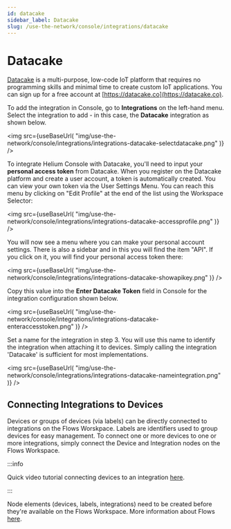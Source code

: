 ```yaml
---
id: datacake
sidebar_label: Datacake
slug: /use-the-network/console/integrations/datacake
---
```


# Datacake


[Datacake](https://datacake.co) is a multi-purpose, low-code IoT platform that
requires no programming skills and minimal time to create custom IoT
applications. You can sign up for a free account at
[https://datacake.co](https://datacake.co).

To add the integration in Console, go to **Integrations** on the left-hand menu.
Select the integration to add - in this case, the **Datacake** integration as
shown below.

<img
  src={useBaseUrl(
    "img/use-the-network/console/integrations/integrations-datacake-selectdatacake.png"
  )}
/>

To integrate Helium Console with Datacake, you'll need to input your **personal
access token** from Datacake. When you register on the Datacake platform and
create a user account, a token is automatically created. You can view your own
token via the User Settings Menu. You can reach this menu by clicking on "Edit
Profile" at the end of the list using the Workspace Selector:

<img
  src={useBaseUrl(
    "img/use-the-network/console/integrations/integrations-datacake-accessprofile.png"
  )}
/>

You will now see a menu where you can make your personal account settings. There
is also a sidebar and in this you will find the item "API". If you click on it,
you will find your personal access token there:

<img
  src={useBaseUrl(
    "img/use-the-network/console/integrations/integrations-datacake-showapikey.png"
  )}
/>

Copy this value into the **Enter Datacake Token** field in Console for the
integration configuration shown below.

<img
  src={useBaseUrl(
    "img/use-the-network/console/integrations/integrations-datacake-enteraccesstoken.png"
  )}
/>

Set a name for the integration in step 3. You will use this name to identify the
integration when attaching it to devices. Simply calling the integration
'Datacake' is sufficient for most implementations.

<img
  src={useBaseUrl(
    "img/use-the-network/console/integrations/integrations-datacake-nameintegration.png"
  )}
/>

## Connecting Integrations to Devices

Devices or groups of devices (via labels) can be directly connected to
integrations on the Flows Worskpace. Labels are identifiers used to group
devices for easy management. To connect one or more devices to one or more
integrations, simply connect the Device and Integration nodes on the Flows
Workspace.

:::info

Quick video tutorial connecting devices to an integration
[here](https://www.youtube.com/watch?v=lnERw1f7TGE).

:::

Node elements (devices, labels, integrations) need to be created before they're
available on the Flows Workspace. More information about Flows
[here](https://docs.helium.com/use-the-network/console/flows/).
